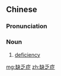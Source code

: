 ==Chinese==
{{zh-forms|type=21}}

===Pronunciation===
{{zh-pron
|m=quēfázhèng
|c=kyut3 fat6 zing3
|cat=n
}}

===Noun===
{{zh-noun}}

# {{lb|zh|medicine}} [[deficiency]]

[[mg:缺乏症]]
[[zh:缺乏症]]